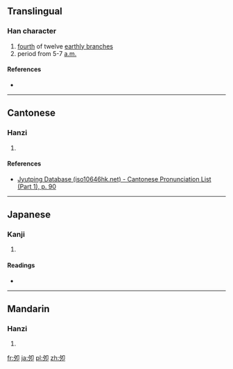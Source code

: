 {{also|卯}}
==Translingual==

===Han character===
{{Han char|rn=36|rad=夕|as=02|sn=5|four=|canj=弓戈尸中 (NISL)|ids=⿰[[夕]][[卩]]}}

# [[fourth]] of twelve [[earthly branch]]es
# period from 5-7 [[a.m.]]

====References====
* {{Han ref|kx=0246.050|dkj=05753|dj=0489.030|hdz=20861.040|uh=5918|ud=22808}}

----

==Cantonese==

===Hanzi===
{{yue-hanzi|jyut=[[maau5]]|y=maau5}}

# {{defn|lang=yue|sort=夊02}}

====References====
* [http://www.iso10646hk.net/jp/document/download.jsp Jyutping Database (iso10646hk.net) - Cantonese Pronunciation List (Part 1), p. 90]

----

==Japanese==

===Kanji===
{{ja-kanji|grade=|rs=夕02}}

# {{defn|lang=ja|sort=夕02}}

====Readings====
* {{ja-readings|on=[[ぼう]] (bō)|kun=[[う]] (u)}}

----

==Mandarin==

===Hanzi===
{{cmn-hanzi|pin=[[mǎo]] ([[mao3]]), [[méng]] ([[meng2]])|wg=mao<sup>3</sup>, meng<sup>2</sup>}}

# {{defn|lang=cmn|sort=夕02}}

[[fr:夘]]
[[ja:夘]]
[[pl:夘]]
[[zh:夘]]